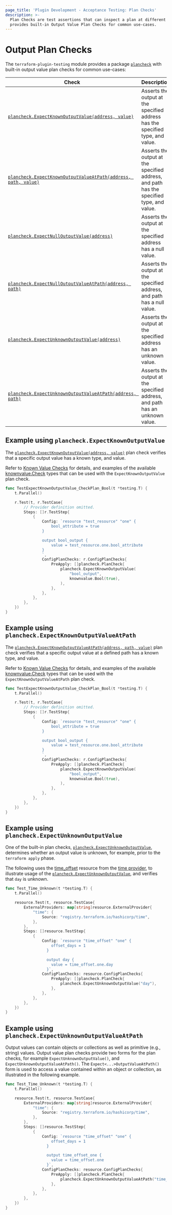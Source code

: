 ```yaml
---
page_title: 'Plugin Development - Acceptance Testing: Plan Checks'
description: >-
  Plan Checks are test assertions that can inspect a plan at different phases in a TestStep. The testing module
  provides built-in Output Value Plan Checks for common use-cases.
---
```


# Output Plan Checks

The `terraform-plugin-testing` module provides a package [`plancheck`](https://pkg.go.dev/github.com/hashicorp/terraform-plugin-testing/plancheck) with built-in output value plan checks for common use-cases:

| Check                                                                                                                                                                     | Description                                                                              |
|---------------------------------------------------------------------------------------------------------------------------------------------------------------------------|------------------------------------------------------------------------------------------|
| [`plancheck.ExpectKnownOutputValue(address, value)`](https://pkg.go.dev/github.com/hashicorp/terraform-plugin-testing/plancheck#ExpectKnownOutputValue)                   | Asserts the output at the specified address has the specified type, and value.           |
| [`plancheck.ExpectKnownOutputValueAtPath(address, path, value)`](https://pkg.go.dev/github.com/hashicorp/terraform-plugin-testing/plancheck#ExpectKnownOutputValueAtPath) | Asserts the output at the specified address, and path has the specified type, and value. |
| [`plancheck.ExpectNullOutputValue(address)`](https://pkg.go.dev/github.com/hashicorp/terraform-plugin-testing/plancheck#ExpectNullOutputValue)                            | Asserts the output at the specified address has a null value.                            |
| [`plancheck.ExpectNullOutputValueAtPath(address, path)`](https://pkg.go.dev/github.com/hashicorp/terraform-plugin-testing/plancheck#ExpectNullOutputValueAtPath)          | Asserts the output at the specified address, and path has a null value.                  |
| [`plancheck.ExpectUnknownOutputValue(address)`](https://pkg.go.dev/github.com/hashicorp/terraform-plugin-testing/plancheck#ExpectUnknownOutputValue)                      | Asserts the output at the specified address has an unknown value.                        |
| [`plancheck.ExpectUnknownOutputValueAtPath(address, path)`](https://pkg.go.dev/github.com/hashicorp/terraform-plugin-testing/plancheck#ExpectUnknownOutputValueAtPath)    | Asserts the output at the specified address, and path has an unknown value.              |

## Example using `plancheck.ExpectKnownOutputValue`

The [`plancheck.ExpectKnownOutputValue(address, value)`](https://pkg.go.dev/github.com/hashicorp/terraform-plugin-testing/plancheck#ExpectKnownOutputValue) plan check verifies that a specific output value has a known type, and value.

Refer to [Known Value Checks](/terraform/plugin/testing/acceptance-tests/known-value-checks) for details, and examples of the available [knownvalue.Check](https://pkg.go.dev/github.com/hashicorp/terraform-plugin-testing/knownvalue#Check) types that can be used with the `ExpectKnownOutputValue` plan check.

```go
func TestExpectKnownOutputValue_CheckPlan_Bool(t *testing.T) {
	t.Parallel()

	r.Test(t, r.TestCase{
		// Provider definition omitted.
		Steps: []r.TestStep{
			{
				Config: `resource "test_resource" "one" {
					bool_attribute = true
				}

				output bool_output {
					value = test_resource.one.bool_attribute
				}
				`,
				ConfigPlanChecks: r.ConfigPlanChecks{
					PreApply: []plancheck.PlanCheck{
						plancheck.ExpectKnownOutputValue(
							"bool_output",
							knownvalue.Bool(true),
						),
					},
				},
			},
		},
	})
}
```

## Example using `plancheck.ExpectKnownOutputValueAtPath`

The [`plancheck.ExpectKnownOutputValueAtPath(address, path, value)`](https://pkg.go.dev/github.com/hashicorp/terraform-plugin-testing/plancheck#ExpectKnownOutputValueAtPath) plan check verifies that a specific output value at a defined path has a known type, and value.

Refer to [Known Value Checks](/terraform/plugin/testing/acceptance-tests/known-value-checks) for details, and examples of the available [knownvalue.Check](https://pkg.go.dev/github.com/hashicorp/terraform-plugin-testing/knownvalue#Check) types that can be used with the `ExpectKnownOutputValueAtPath` plan check.

```go
func TestExpectKnownOutputValue_CheckPlan_Bool(t *testing.T) {
	t.Parallel()

	r.Test(t, r.TestCase{
		// Provider definition omitted.
		Steps: []r.TestStep{
			{
				Config: `resource "test_resource" "one" {
					bool_attribute = true
				}

				output bool_output {
					value = test_resource.one.bool_attribute
				}
				`,
				ConfigPlanChecks: r.ConfigPlanChecks{
					PreApply: []plancheck.PlanCheck{
						plancheck.ExpectKnownOutputValue(
							"bool_output",
							knownvalue.Bool(true),
						),
					},
				},
			},
		},
	})
}
```

## Example using `plancheck.ExpectUnknownOutputValue`

One of the built-in plan checks, [`plancheck.ExpectUnknownOutputValue`](https://pkg.go.dev/github.com/hashicorp/terraform-plugin-testing/plancheck#ExpectUnknownOutputValue), determines whether an output value is unknown, for example, prior to the `terraform apply` phase.

The following uses the [time_offset](https://registry.terraform.io/providers/hashicorp/time/latest/docs/resources/offset) resource from the [time provider](https://registry.terraform.io/providers/hashicorp/time/latest), to illustrate usage of the [`plancheck.ExpectUnknownOutputValue`](https://pkg.go.dev/github.com/hashicorp/terraform-plugin-testing/plancheck#ExpectUnknownOutputValue), and verifies that `day` is unknown.

```go
func Test_Time_Unknown(t *testing.T) {
	t.Parallel()

	resource.Test(t, resource.TestCase{
		ExternalProviders: map[string]resource.ExternalProvider{
			"time": {
				Source: "registry.terraform.io/hashicorp/time",
			},
		},
		Steps: []resource.TestStep{
			{
				Config: `resource "time_offset" "one" {
                    offset_days = 1
                  }

				  output day {
                    value = time_offset.one.day
				  }`,
				ConfigPlanChecks: resource.ConfigPlanChecks{
					PreApply: []plancheck.PlanCheck{
						plancheck.ExpectUnknownOutputValue("day"),
					},
				},
			},
		},
	})
}
```

## Example using `plancheck.ExpectUnknownOutputValueAtPath`

Output values can contain objects or collections as well as primitive (e.g., string) values. Output value plan checks provide two forms for the plan checks, for example `ExpectUnknownOutputValue()`, and `ExpectUnknownOutputValueAtPath()`. The `Expect<...>OutputValueAtPath()` form is used to access a value contained within an object or collection, as illustrated in the following example.

```go
func Test_Time_Unknown(t *testing.T) {
	t.Parallel()

	resource.Test(t, resource.TestCase{
		ExternalProviders: map[string]resource.ExternalProvider{
			"time": {
				Source: "registry.terraform.io/hashicorp/time",
			},
		},
		Steps: []resource.TestStep{
			{
				Config: `resource "time_offset" "one" {
                    offset_days = 1
                  }

				  output time_offset_one {
                    value = time_offset.one
				  }`,
				ConfigPlanChecks: resource.ConfigPlanChecks{
					PreApply: []plancheck.PlanCheck{
						plancheck.ExpectUnknownOutputValueAtPath("time_offset_one", tfjsonpath.New("day")),
					},
				},
			},
		},
	})
}
```
